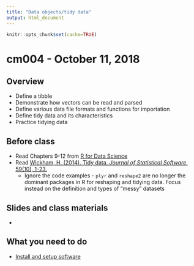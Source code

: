 ```yaml
---
title: "Data objects/tidy data"
output: html_document
---
```


```r
knitr::opts_chunk$set(cache=TRUE)
```

# cm004 - October 11, 2018

## Overview

* Define a tibble
* Demonstrate how vectors can be read and parsed
* Define various data file formats and functions for importation
* Define tidy data and its characteristics
* Practice tidying data

## Before class

* Read Chapters 9-12 from [R for Data Science](http://r4ds.had.co.nz/)
* Read [Wickham, H. (2014). Tidy data. *Journal of Statistical Software*, 59(10), 1-23.](https://www.jstatsoft.org/article/view/v059i10)
    * Ignore the code examples - `plyr` and `reshape2` are no longer the dominant packages in R for reshaping and tidying data. Focus instead on the definition and types of "messy" datasets

## Slides and class materials

* 

## What you need to do

* [Install and setup software](https://cfss.uchicago.edu/setup00.html)
